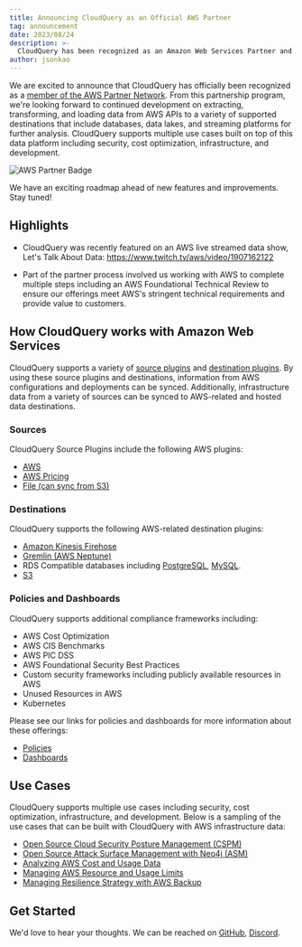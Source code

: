 ```yaml
---
title: Announcing CloudQuery as an Official AWS Partner
tag: announcement
date: 2023/08/24
description: >-
  CloudQuery has been recognized as an Amazon Web Services Partner and validated via a foundational technical review.  This Partner program will enable CloudQuery to build and service more customer needs including security, cost optimization, infrastructure, and development.
author: jsonkao
---
```



<BlogHeader/>

We are excited to announce that CloudQuery has officially been recognized as a [member of the AWS Partner Network](https://partners.amazonaws.com/partners/0010h00001kNW07AAG).  From this partnership program, we're looking forward to continued development on extracting, transforming, and loading data from AWS APIs to a variety of supported destinations that include databases, data lakes, and streaming platforms for further analysis.  CloudQuery supports multiple use cases built on top of this data platform including security, cost optimization, infrastructure, and development.

![AWS Partner Badge](/images/blog/announcing-aws-partnership/partnerbadge.png)

We have an exciting roadmap ahead of new features and improvements.  Stay tuned!

## Highlights

* CloudQuery was recently featured on an AWS live streamed data show, Let's Talk About Data: https://www.twitch.tv/aws/video/1907162122

* Part of the partner process involved us working with AWS to complete multiple steps including an AWS Foundational Technical Review to ensure our offerings meet AWS's stringent technical requirements and provide value to customers. 

## How CloudQuery works with Amazon Web Services

CloudQuery supports a variety of [source plugins](https://hub.cloudquery.io/plugins/source/cloudquery/overview) and [destination plugins](https://hub.cloudquery.io/plugins/destination).  By using these source plugins and destinations, information from AWS configurations and deployments can be synced.  Additionally, infrastructure data from a variety of sources can be synced to AWS-related and hosted data destinations.

### Sources

CloudQuery Source Plugins include the following AWS plugins:

* [AWS](https://hub.cloudquery.io/plugins/source/cloudquery/aws)
* [AWS Pricing](https://hub.cloudquery.io/plugins/source/cloudquery/awspricing)
* [File (can sync from S3)](https://hub.cloudquery.io/plugins/source/cloudquery/file)

### Destinations

CloudQuery supports the following AWS-related destination plugins:

* [Amazon Kinesis Firehose](https://hub.cloudquery.io/plugins/destination/cloudquery/firehose)
* [Gremlin (AWS Neptune)](https://hub.cloudquery.io/plugins/destination/cloudquery/gremlin)
* RDS Compatible databases including [PostgreSQL](https://hub.cloudquery.io/plugins/destination/cloudquery/postgresql), [MySQL](https://hub.cloudquery.io/plugins/destination/cloudquery/mysql).
* [S3](https://hub.cloudquery.io/plugins/destination/cloudquery/s3)

### Policies and Dashboards

CloudQuery supports additional compliance frameworks including:
* AWS Cost Optimization
* AWS CIS Benchmarks
* AWS PIC DSS
* AWS Foundational Security Best Practices
* Custom security frameworks including publicly available resources in AWS
* Unused Resources in AWS
* Kubernetes 

Please see our links for policies and dashboards for more information about these offerings:
* [Policies](https://hub.cloudquery.io/addons/transformation)
* [Dashboards](https://www.cloudquery.io/docs/core-concepts/dashboards)

## Use Cases

CloudQuery supports multiple use cases including security, cost optimization, infrastructure, and development.  Below is a sampling of the use cases that can be built with CloudQuery with AWS infrastructure data:

* [Open Source Cloud Security Posture Management (CSPM)](https://www.cloudquery.io/how-to-guides/open-source-cspm)
* [Open Source Attack Surface Management with Neo4j (ASM)](https://www.cloudquery.io/how-to-guides/attack-surface-management-with-graph)
* [Analyzing AWS Cost and Usage Data](https://www.cloudquery.io/how-to-guides/query-aws-cost-and-usage-athena)
* [Managing AWS Resource and Usage Limits](https://www.cloudquery.io/how-to-guides/aws-resource-limits-and-service-quotas)
* [Managing Resilience Strategy with AWS Backup](https://www.cloudquery.io/how-to-guides/manage-resilience-with-aws-backup)

## Get Started

We'd love to hear your thoughts.  We can be reached on [GitHub](https://github.com/cloudquery/cloudquery/issues), [Discord](https://www.cloudquery.io/discord).
